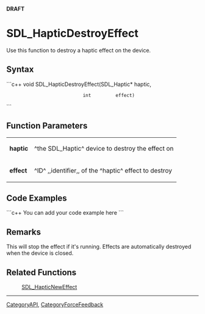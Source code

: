 <!-- pragma section-numbers off -->
<!-- pragma disable-camelcase -->
'''DRAFT'''

= SDL_HapticDestroyEffect =
Use this function to destroy a haptic effect on the device.


== Syntax ==
```c++
void SDL_HapticDestroyEffect(SDL_Haptic* haptic,
                             int         effect)
```

== Function Parameters ==
{|
|'''haptic'''
|^the SDL_Haptic^ device to destroy the effect on
|-
|'''effect'''
|^ID^ ,,identifier,, of the ^haptic^ effect to destroy
|}

== Code Examples ==
```c++
You can add your code example here
```

== Remarks ==
This will stop the effect if it's running. Effects are automatically destroyed when the device is closed.

== Related Functions ==
:[[SDL_HapticNewEffect]]

----
[[CategoryAPI]], [[CategoryForceFeedback]]
